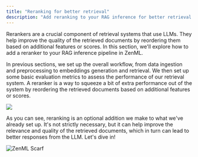 ```yaml
---
title: "Reranking for better retrieval"
description: "Add reranking to your RAG inference for better retrieval performance."
---
```


Rerankers are a crucial component of retrieval systems that use LLMs. They help improve the quality of the retrieved documents by reordering them based on additional features or scores. In this section, we'll explore how to add a reranker to your RAG inference pipeline in ZenML.

In previous sections, we set up the overall workflow, from data ingestion and preprocessing to embeddings generation and retrieval. We then set up some basic evaluation metrics to assess the performance of our retrieval system. A reranker is a way to squeeze a bit of extra performance out of the system by reordering the retrieved documents based on additional features or scores.

![](/images/user-guide/llmops-guide/files%2Fv0%2Fb%2Fgitbook-x-prod.appspot.com%2Fo%2Fspaces%252FSXceRPgF1t4PqY7HbePb%252Fuploads%252Fgit-blob-cd59ef6831c8834b60984ecd59ddc55549d5b6e0%252Freranking-workflow.png)

As you can see, reranking is an optional addition we make to what we've already set up. It's not strictly necessary, but it can help improve the relevance and quality of the retrieved documents, which in turn can lead to better responses from the LLM. Let's dive in!

![ZenML Scarf](/images/user-guide/llmops-guide)